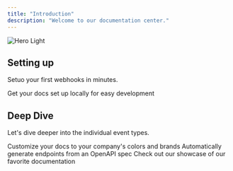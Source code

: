 ```yaml
---
title: "Introduction"
description: "Welcome to our documentation center."
---
```


<img
  className="block dark:hidden"
  src="/images/hero-light.png"
  alt="Hero Light"
/>

## Setting up

Setuo your first webhooks in minutes.

<CardGroup cols={2}>
  <Card title="Your First Webhook" icon="webhook" href="https://docs.simplified-webhooks.com/quickstart">
    Get your docs set up locally for easy development
  </Card>
</CardGroup>

## Deep Dive

Let's dive deeper into the individual event types.

<CardGroup cols={2}>
  <Card title="Watch New Records" icon="layer-plus" href="https://docs.simplified-webhooks.com/watch-new-records">
    Customize your docs to your company's colors and brands
  </Card>
  <Card title="Watch Updated Records" icon="alarm-clock" href="https://docs.simplified-webhooks.com/watch-updated-records">
    Automatically generate endpoints from an OpenAPI spec
  </Card>
  <Card title="Watch Deleted Records" icon="trash-can" href="https://docs.simplified-webhooks.com/watch-deleted-records">
    Check out our showcase of our favorite documentation
  </Card>
</CardGroup>